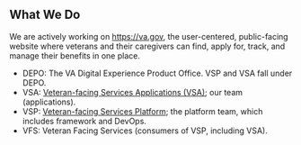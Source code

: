 ## What We Do

We are actively working on https://va.gov, the user-centered, public-facing website where veterans and their caregivers can find, apply for, track, and manage their benefits in one place.

- DEPO: The VA Digital Experience Product Office. VSP and VSA fall under DEPO.
- VSA: [Veteran-facing Services Applications (VSA)](https://github.com/department-of-veterans-affairs/va.gov-team/tree/master/teams/vsa#veteran-facing-services-applications-vsa); our team (applications).
- VSP: [Veteran-facing Services Platform](https://github.com/department-of-veterans-affairs/va.gov-team/blob/master/platform/README.md#veteran-facing-services-platform-vsp); the platform team, which includes framework and DevOps.
- VFS: Veteran Facing Services (consumers of VSP, including VSA).
